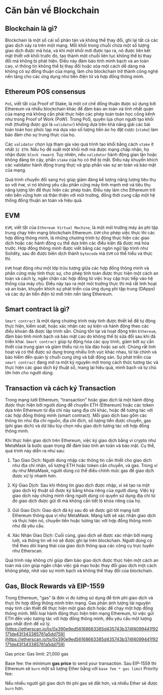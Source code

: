 # Căn bản về Blockchain

## Blockchain là gì?
Blockchain là một sổ cái số phân tán và không thể thay đổi, ghi lại tất cả các giao dịch xảy ra trên một mạng. Mỗi khối trong chuỗi chứa một số lượng giao dịch được mã hóa, và khi một khối mới được tạo ra, nó được liên kết mật thiết với khối trước đó, tạo thành một chuỗi liên tục không thể bị thay đổi mà không bị phát hiện. Điều này đảm bảo tính minh bạch và an toàn cao, vì thông tin không thể bị thay đổi hoặc xóa một cách dễ dàng mà không có sự đồng thuận của mạng, làm cho blockchain trở thành công nghệ nền tảng cho các ứng dụng như tiền điện tử và hợp đồng thông minh.

## Ethereum POS consensus
`PoS`, viết tắt của Proof of Stake, là một cơ chế đồng thuận được sử dụng bởi Ethereum và nhiều blockchain khác để đảm bảo an toàn và tính nhất quán của mạng mà không cần phải thực hiện các phép toán toán học cồng kềnh như trong Proof of Work (PoW). Trong PoS, quyền lựa chọn người tạo khối mới (thường được gọi là `validator`) không dựa trên khả năng giải các bài toán toán học phức tạp mà dựa vào số lượng tiền ảo họ đặt cược (`stake`) làm bảo đảm cho sự trung thực của họ.

Các `validator` chọn lựa tham gia vào quá trình tạo khối bằng cách `stake` ít nhất `32 ETH`. Nếu họ đề xuất một khối mới mà được mạng chấp nhận, họ nhận được `block reward`. Tuy nhiên, nếu `validator` hành động gian lận hoặc không đáng tin cậy, phần `stake` của họ có thể bị mất. Điều này khuyến khích các validator hành động trung thực và góp phần vào sự an toàn và bảo mật của mạng.

Quá trình chuyển đổi sang `PoS` giúp giảm đáng kể lượng năng lượng tiêu thụ so với `PoW`, vì nó không yêu cầu phần cứng máy tính mạnh mẽ và tiêu thụ năng lượng lớn để thực hiện các phép toán. Điều này làm cho Ethereum trở nên bền vững hơn và thân thiện với môi trường, đồng thời cung cấp một hệ thống đồng thuận an toàn và hiệu quả.

## EVM
`EVM`, viết tắt của `Ethereum Virtual Machine`, là một môi trường máy ảo phi tập trung chạy trên mạng blockchain Ethereum. `EVM` cho phép việc thực thi các hợp đồng thông minh, là những chương trình tự động thực hiện các giao dịch hoặc các hành động cụ thể dựa trên các điều kiện đã được mã hóa trước. Hợp đồng thông minh được viết bằng các ngôn ngữ lập trình như Solidity, sau đó được biên dịch thành `bytecode` mà `EVM` có thể hiểu và thực thi.

`EVM` hoạt động như một lớp trừu tượng giữa các hợp đồng thông minh và phần cứng máy tính thực sự, cho phép tính toán được thực hiện một cách an toàn và cách ly, ngăn chặn các hợp đồng từ việc truy cập trực tiếp vào hệ thống của máy chủ. Điều này tạo ra một môi trường thực thi mã rất linh hoạt và an toàn, khuyến khích sự phát triển của ứng dụng phi tập trung (DApps) và các dự án tiền điện tử mới trên nền tảng Ethereum.

## Smart contract là gì?
`Smart contract` là một dạng chương trình máy tính được thiết kế để tự động thực hiện, kiểm soát, hoặc xác nhận các sự kiện và hành động theo các điều khoản đã được lập trình sẵn. Chúng tồn tại và hoạt động trên `Ethereum`, đảm bảo tính minh bạch và bảo mật cao do không thể bị sửa đổi sau khi đã triển khai. `Smart contract` giúp tự động hóa các quy trình, giảm bớt sự cần thiết của trung gian và giảm thiểu rủi ro lừa đảo hoặc sai sót. Chúng rất linh hoạt và có thể được sử dụng trong nhiều lĩnh vực khác nhau, từ tài chính và bảo hiểm đến quản lý chuỗi cung ứng và bất động sản. Sự phát triển của `smart contract` đang mở ra một kỷ nguyên mới trong cách thức tương tác và thực hiện các giao dịch kỹ thuật số, mang lại hiệu quả, minh bạch và tự chủ lớn hơn cho người dùng.

## Transaction và cách ký Transaction
Trong mạng lưới Ethereum, "transaction" hoặc giao dịch là một hành động được thực hiện bởi người dùng để chuyển ETH (Ethereum) hoặc các token dựa trên Ethereum từ địa chỉ này sang địa chỉ khác, hoặc để tương tác với các hợp đồng thông minh (smart contract). Mỗi giao dịch bao gồm các thông tin như địa chỉ nguồn, địa chỉ đích, số lượng tiền được chuyển, gas (phí giao dịch) và dữ liệu tùy chọn nếu giao dịch tương tác với hợp đồng thông minh.

Khi thực hiện giao dịch trên Ethereum, việc ký giao dịch bằng ví crypto như MetaMask là bước quan trọng để đảm bảo tính an toàn và bảo mật. Cụ thể, quá trình này diễn ra như sau:

1. Tạo Giao Dịch: Người dùng nhập các thông tin cần thiết cho giao dịch như địa chỉ nhận, số lượng ETH hoặc token cần chuyển, và gas. Trong ví dụ như MetaMask, người dùng có thể điều chỉnh mức gas để giao dịch được xử lý nhanh hơn.

2. Ký Giao Dịch: Sau khi thông tin giao dịch được nhập, ví sẽ tạo ra một giao dịch kỹ thuật số được ký bằng khóa riêng của người dùng. Việc ký giao dịch này chứng minh rằng người dùng có quyền sử dụng địa chỉ từ đó giao dịch được gửi đi mà không cần tiết lộ khóa riêng của họ.

3. Gửi Giao Dịch: Giao dịch đã ký sau đó sẽ được gửi tới mạng lưới Ethereum thông qua ví như MetaMask. Mạng lưới sẽ xác nhận giao dịch và thực hiện nó, chuyển tiền hoặc tương tác với hợp đồng thông minh như đã yêu cầu.

4. Xác Nhận Giao Dịch: Cuối cùng, giao dịch sẽ được xác nhận bởi mạng lưới, và thông tin về nó sẽ được ghi lại trên blockchain. Người dùng có thể theo dõi trạng thái của giao dịch thông qua các công cụ trực tuyến như Etherscan.

Quá trình này không chỉ giúp đảm bảo giao dịch được thực hiện một cách an toàn mà còn giúp ngăn chặn việc giả mạo hoặc thay đổi giao dịch một cách không phép, nhờ vào sự minh bạch và không thể thay đổi của blockchain.

## Gas, Block Rewards và EIP-1559
Trong Ethereum, "gas" là đơn vị đo lường sử dụng để tính phí giao dịch và thực thi hợp đồng thông minh trên mạng. Gas phản ánh lượng tài nguyên máy tính cần thiết để thực hiện một giao dịch hoặc để chạy một hợp đồng thông minh. Mỗi loại hành động thực hiện trên mạng Ethereum, từ việc gửi ETH đến việc tương tác với hợp đồng thông minh, đều yêu cầu một lượng gas nhất định để xử lý.
[https://etherscan.io/tx/0x390e9ed56168663385d435743b374f4099441f92171de43f343385761a5dd759](https://etherscan.io/tx/0x390e9ed56168663385d435743b374f4099441f92171de43f343385761a5dd759)

Gas price: 
Gas limit: 21,000 gas

Base fee: the minimum **gas price** to send your transaction. Sau EIP-1559 thì Ethereum sẽ `burn` một số lượng Ether bằng với `base fee * gas limit`
Priority fee: 

Nếu nhiều người gửi giao dịch thì phí gas sẽ đắt hơn, và nhiều Ether sẽ được `burn` hơn.